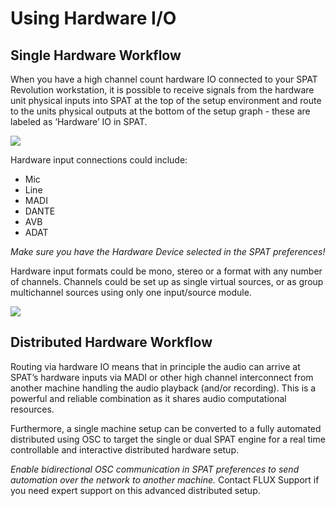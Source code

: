 # Using Hardware I/O

## Single Hardware Workflow

When you have a high channel count hardware IO connected to your SPAT Revolution workstation, it is possible to receive signals from the hardware unit physical inputs into SPAT at the top of the setup environment and route to the units physical outputs at the bottom of the setup graph - these are labeled as 'Hardware' IO in SPAT.

![](https://media.githubusercontent.com/media/FLUX-SE/doc_images/main/SpatR/Setup/InputBlockLine.jpg)

Hardware input connections could include:

- Mic
- Line
- MADI
- DANTE
- AVB
- ADAT

:::{.callout-warning}
 _Make sure you have the Hardware Device selected in the SPAT preferences!_
:::


Hardware input formats could be mono, stereo or a format with any number of channels. Channels could be set up as single virtual sources, or as group multichannel sources using only one input/source module.

![](https://media.githubusercontent.com/media/FLUX-SE/doc_images/main/SpatR/Setup/InputBlockFormat.jpg)

## Distributed Hardware Workflow

Routing via hardware IO means that in principle the audio can arrive at SPAT’s hardware inputs via MADI or other high channel interconnect from another machine handling the audio playback (and/or recording). 
This is a powerful and reliable combination as it shares audio computational resources.

Furthermore, a single machine setup can be converted to a fully automated distributed using OSC to target the single or dual SPAT engine for a real time controllable and interactive distributed hardware setup.

:::{.callout-warning}
 _Enable bidirectional OSC communication in SPAT preferences to send automation over the network to another machine._ Contact FLUX Support if you need expert support on this advanced distributed setup.
:::